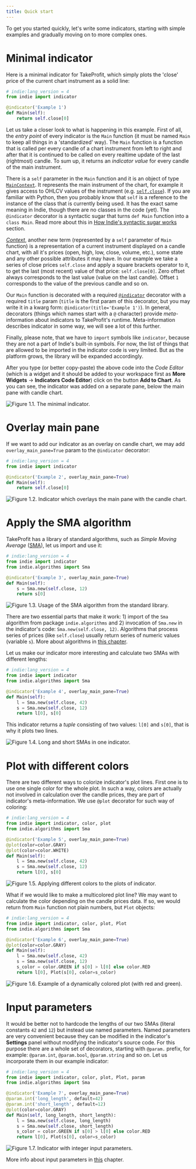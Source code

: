 ```yaml
---
title: Quick start
---
```


To get you started quickly, let's write some indicators, starting with simple examples and gradually moving on to more
complex ones.

# Minimal indicator

Here is a minimal indicator for TakeProfit, which simply plots the 'close' price of the current chart instrument as a
solid line:

```py
# indie:lang_version = 4
from indie import indicator

@indicator('Example 1')
def Main(self):
    return self.close[0]
```

Let us take a closer look to what is happening in this example. First of all, the _entry point_ of every indicator
is the `Main` function (it must be named `Main` to keep all things in a 'standardized' way).
The `Main` function is a function that is called per every candle of a chart instrument from left to right and after
that it is continued to be called on every realtime update of the last (rightmost) candle. To sum up, it returns an
_indicator value_ for every candle of the main instrument.

There is a `self` parameter in the `Main` function and it is an object of type
[`MainContext`](Library-reference#class_MainContext). It represents the main instrument of the chart, for example it
gives access to OHLCV values of the instrument (e.g. [`self.close`](Library-reference#obj_Context_close)). If you are
familiar with Python, then you probably know that `self` is a reference to the instance of the class that is currently
being used. It has the exact same meaning in Indie, though there are no classes in the code (yet). The `@indicator`
decorator is a syntactic sugar that turns `def Main` function into a `class Main`. Read more about this in
[How Indie's syntactic sugar works](How-Indies-syntactic-sugar-works) section.

[_Context_](Library-reference#class_Context), another new term (represented by a `self` parameter of `Main` function) is a representation of a current instrument displayed on a candle chart, with all it's prices (open, high, low, close,
volume, etc.), some state and any other possible attributes it may have. In our example we take a series of close prices `self.close` and apply a square brackets operator to it, to get the last (most recent) value of that price:
`self.close[0]`. Zero offset always corresponds to the last value (value on the last candle). Offset `1` corresponds to the value of the previous candle and so on.

Our `Main` function is decorated with a required [`@indicator`](Library-reference#decor_indicator) decorator with a
required `title` param (`title` is the first param of this decorator, but you may write it in a kwarg form:
`@indicator(title='Example 1')`). In general, decorators (things which names start with a `@` character) provide
_meta_-information about indicators to TakeProfit's runtime. Meta-information describes indicator in some way, we will
see a lot of this further.

Finally, please note, that we have to `import` symbols like `indicator`, because they are not a part of Indie's
built-in symbols. For now, the list of things that are allowed to be imported in the indicator code is very limited.
But as the platform grows, the library will be expanded accordingly.

After you type (or better copy-paste) the above code into the _Code Editor_ (which is a widget and it should be added
to your workspace first as **More Widgets** -> **Indicators Code Editor**) click on the button **Add to Chart**.
As you can see, the indicator was added on a separate pane, below the main pane with candle chart.

![Figure 1.1. The minimal indicator.](/images/indie/Quick-start/image-1.png)

# Overlay main pane

If we want to add our indicator as an overlay on candle chart, we may add `overlay_main_pane=True` param to the
`@indicator` decorator:

```py
# indie:lang_version = 4
from indie import indicator

@indicator('Example 2', overlay_main_pane=True)
def Main(self):
    return self.close[0]
```

![Figure 1.2. Indicator which overlays the main pane with the candle chart.](/images/indie/Quick-start/image-2.png)

# Apply the SMA algorithm

TakeProfit has a library of standard algorithms, such as _Simple Moving Average_ ([SMA](Library-reference#class_alg_Sma)), let us import and use it:

```py
# indie:lang_version = 4
from indie import indicator
from indie.algorithms import Sma

@indicator('Example 3', overlay_main_pane=True)
def Main(self):
    s = Sma.new(self.close, 12)
    return s[0]
```

![Figure 1.3. Usage of the SMA algorithm from the standard library.](/images/indie/Quick-start/image-3.png)

There are two essential parts that make it work: 1) import of the `Sma` algorithm from package `indie.algorithms` and 2) invocation of `Sma.new` in the indicator's code: `Sma.new(self.close, 12)`. Algorithms that process series of prices
(like `self.close`) usually return series of numeric values (variable `s`). More about algorithms in [this chapter](Algorithms-for-series-processing).

Let us make our indicator more interesting and calculate two SMAs with different lengths:

```py
# indie:lang_version = 4
from indie import indicator
from indie.algorithms import Sma

@indicator('Example 4', overlay_main_pane=True)
def Main(self):
    l = Sma.new(self.close, 42)
    s = Sma.new(self.close, 12)
    return l[0], s[0]
```

This indicator returns a _tuple_ consisting of two values: `l[0]` and `s[0]`, that is why it plots two lines.

![Figure 1.4. Long and short SMAs in one indicator.](/images/indie/Quick-start/image-4.png)

# Plot with different colors

There are two different ways to colorize indicator's plot lines. First one is to use one single color for the whole
plot. In such a way, colors are actually not involved in calculation over the candle prices, they are part of
indicator's meta-information. We use `@plot` decorator for such way of coloring:

```py
# indie:lang_version = 4
from indie import indicator, color, plot
from indie.algorithms import Sma

@indicator('Example 5', overlay_main_pane=True)
@plot(color=color.GRAY)
@plot(color=color.WHITE)
def Main(self):
    l = Sma.new(self.close, 42)
    s = Sma.new(self.close, 12)
    return l[0], s[0]
```

![Figure 1.5. Applying different colors to the plots of indicator.](/images/indie/Quick-start/image-5.png)

What if we would like to make a multicolored plot line? We may want to calculate the color depending on
the candle prices data. If so, we would return from `Main` function not plain numbers, but `Plot` objects:

```py
# indie:lang_version = 4
from indie import indicator, color, plot, Plot
from indie.algorithms import Sma

@indicator('Example 6', overlay_main_pane=True)
@plot(color=color.GRAY)
def Main(self):
    l = Sma.new(self.close, 42)
    s = Sma.new(self.close, 12)
    s_color = color.GREEN if s[0] > l[0] else color.RED
    return l[0], Plot(s[0], color=s_color)
```

![Figure 1.6. Example of a dynamically colored plot (with red and green).](/images/indie/Quick-start/image-6.png)

# Input parameters

It would be better not to hardcode the lengths of our two SMAs (literal constants `42` and `12`) but instead use named
parameters. Named parameters are very convenient because they can be modified in the indicator's **Settings** panel
without modifying the indicator's source code. For this purpose there are a whole set of decorators, starting with
`@param.` prefix, for example: `@param.int`, `@param.bool`, `@param.string` and so on. Let us incorporate them in our
example indicator:

```py
# indie:lang_version = 4
from indie import indicator, color, plot, Plot, param
from indie.algorithms import Sma

@indicator('Example 7', overlay_main_pane=True)
@param.int('long_length', default=42)
@param.int('short_length', default=12)
@plot(color=color.GRAY)
def Main(self, long_length, short_length):
    l = Sma.new(self.close, long_length)
    s = Sma.new(self.close, short_length)
    s_color = color.GREEN if s[0] > l[0] else color.RED
    return l[0], Plot(s[0], color=s_color)
```

![Figure 1.7. Indicator with integer input parameters.](/images/indie/Quick-start/image-7.png)

More info about input parameters in [this](Input-parameters) chapter.

